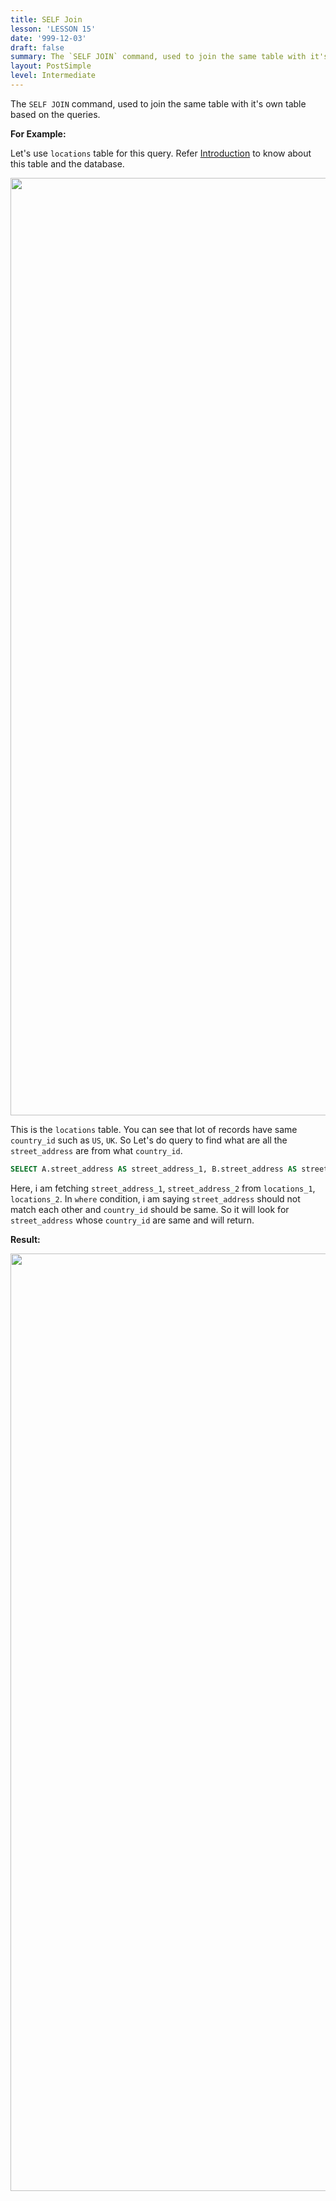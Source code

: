 ```yaml
---
title: SELF Join
lesson: 'LESSON 15'
date: '999-12-03'
draft: false
summary: The `SELF JOIN` command, used to join the same table with it's own table based on the queries.
layout: PostSimple
level: Intermediate
---
```


The `SELF JOIN` command, used to join the same table with it's own table based on the queries. 

**For Example:**

Let's use `locations` table for this query. Refer <a href="/blog/Introduction">Introduction</a> to know about this table and the database.

<img src="/static/images/Pastedimage20231108205230.png" width="1500" />

This is the `locations` table. You can see that lot of records have same `country_id` such as `US`, `UK`. So Let's do query to find what are all the `street_address` are from what `country_id`.

``` SQL
SELECT A.street_address AS street_address_1, B.street_address AS street_address_2, A.country_id FROM locations A, locations B WHERE A.street_address <> B.street_address AND A.country_id = B.country_id;
```

Here, i am fetching `street_address_1`, `street_address_2` from `locations_1`, `locations_2`. In `where` condition, i am saying `street_address` should not match each other and `country_id` should be same. So it will look for `street_address` whose `country_id` are same and will return.

**Result:**

<img src="/static/images/Pastedimage20231108212727.png" width=" 1500" />

